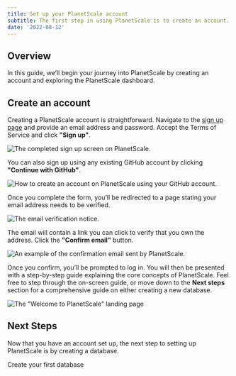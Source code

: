 ```yaml
---
title: Set up your PlanetScale account
subtitle: The first step in using PlanetScale is to create an account.
date: '2022-08-12'
---
```


## Overview

In this guide, we’ll begin your journey into PlanetScale by creating an account and exploring the PlanetScale dashboard.

## Create an account

Creating a PlanetScale account is straightforward. Navigate to the [sign up page](https://auth.planetscale.com/sign-up) and provide an email address and password. Accept the Terms of Service and click **"Sign up"**.

![The completed sign up screen on PlanetScale.](/docs/img/docs/account-setup/the-completed-sign-up-screen-on-planetscale.png)

You can also sign up using any existing GitHub account by clicking **"Continue with GitHub"**.

![How to create an account on PlanetScale using your GitHub account.](/docs/img/docs/account-setup/how-to-create-an-account-on-planetscale-using-your-github-account.png)

Once you complete the form, you’ll be redirected to a page stating your email address needs to be verified.

![The email verification notice.](/docs/img/docs/account-setup/the-email-verification-notice.png)

The email will contain a link you can click to verify that you own the address. Click the **"Confirm email"** button.

![An example of the confirmation email sent by PlanetScale.](/docs/img/docs/account-setup/an-example-of-the-confirmation-email-sent-by-planetscale.png)

Once you confirm, you’ll be prompted to log in. You will then be presented with a step-by-step guide explaining the core concepts of PlanetScale. Feel free to step through the on-screen guide, or move down to the **Next steps** section for a comprehensive guide on either creating a new database.

![The "Welcome to PlanetScale" landing page](/docs/img/docs/account-setup/the-welcome-to-planetscale-landing-page.png)

## Next Steps

Now that you have an account set up, the next step to setting up PlanetScale is by creating a database.

<ButtonLink href="/onboarding/create-a-database" className="mb-0">
  <span>Create your first database <Icon name="chevron-right" size="large" className="inline-block" /></span>
</ButtonLink>

<GetHelp />

